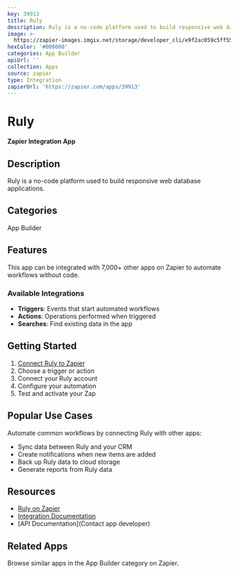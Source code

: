 ```yaml
---
key: 39913
title: Ruly
description: Ruly is a no-code platform used to build responsive web database applications.
image: >-
  https://zapier-images.imgix.net/storage/developer_cli/e9f2ac059c5ff550a78f8b608ca1c7b9_2.png?auto=format%2Ccompress&ixlib=python-3.0.0&q=50
hexColor: '#000000'
categories: App Builder
apiUrl: ''
collection: Apps
source: zapier
type: Integration
zapierUrl: 'https://zapier.com/apps/39913'
---
```

# Ruly

**Zapier Integration App**

## Description

Ruly is a no-code platform used to build responsive web database applications.

## Categories

App Builder

## Features

This app can be integrated with 7,000+ other apps on Zapier to automate workflows without code.

### Available Integrations

- **Triggers**: Events that start automated workflows
- **Actions**: Operations performed when triggered
- **Searches**: Find existing data in the app

## Getting Started

1. [Connect Ruly to Zapier](https://zapier.com/apps/39913)
2. Choose a trigger or action
3. Connect your Ruly account
4. Configure your automation
5. Test and activate your Zap

## Popular Use Cases

Automate common workflows by connecting Ruly with other apps:

- Sync data between Ruly and your CRM
- Create notifications when new items are added
- Back up Ruly data to cloud storage
- Generate reports from Ruly data

## Resources

- [Ruly on Zapier](https://zapier.com/apps/39913)
- [Integration Documentation](https://zapier.com/apps/39913/integrations)
- [API Documentation](Contact app developer)

## Related Apps

Browse similar apps in the App Builder category on Zapier.
